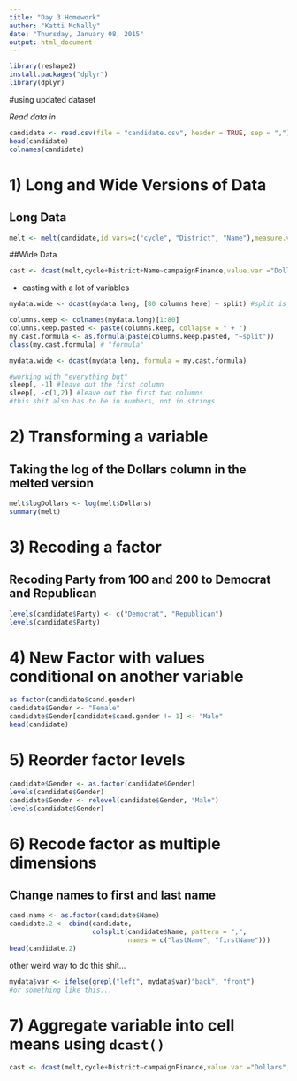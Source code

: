 ```yaml
---
title: "Day 3 Homework"
author: "Katti McNally"
date: "Thursday, January 08, 2015"
output: html_document
---
```


```r
library(reshape2)
install.packages("dplyr")
library(dplyr)
```

#using updated dataset

*Read data in*
```r
candidate <- read.csv(file = "candidate.csv", header = TRUE, sep = ",")
head(candidate)
colnames(candidate)
```

# 1) Long and Wide Versions of Data

## Long Data
```r
melt <- melt(candidate,id.vars=c("cycle", "District", "Name"),measure.vars = c( "total.disbursements", "total.receipts", "total.indiv.contrib", "total.pac.contribs"), variable.name = "campaignFinance", value.name = "Dollars", na.rm = TRUE)
```

##Wide Data
```r
cast <- dcast(melt,cycle+District+Name~campaignFinance,value.var ="Dollars")
```

- casting with a lot of variables
```r

mydata.wide <- dcast(mydata.long, [80 columns here] ~ split) #split is representing the column you wish to split

columns.keep <- colnames(mydata.long)[1:80]
columns.keep.pasted <- paste(columns.keep, collapse = " + ")
my.cast.formula <- as.formula(paste(columns.keep.pasted, "~split"))
class(my.cast.formula) # "formula"

mydata.wide <- dcast(mydata.long, formula = my.cast.formula)

#working with "everything but"
sleep[, -1] #leave out the first column
sleep[, -c(1,2)] #leave out the first two columns
#this shit also has to be in numbers, not in strings

```


# 2) Transforming a variable

## Taking the log of the Dollars column in the melted version
```r
melt$logDollars <- log(melt$Dollars)
summary(melt)
```

# 3) Recoding a factor

## Recoding Party from 100 and 200 to Democrat and Republican
```r
levels(candidate$Party) <- c("Democrat", "Republican")
levels(candidate$Party)
```

# 4) New Factor with values conditional on another variable
```r
as.factor(candidate$cand.gender)
candidate$Gender <- "Female" 
candidate$Gender[candidate$cand.gender != 1] <- "Male"  
head(candidate)
```

# 5) Reorder factor levels
```r
candidate$Gender <- as.factor(candidate$Gender)
levels(candidate$Gender)
candidate$Gender <- relevel(candidate$Gender, "Male")
levels(candidate$Gender)
```

# 6) Recode factor as multiple dimensions

## Change names to first and last name
```r
cand.name <- as.factor(candidate$Name)
candidate.2 <- cbind(candidate, 
                     colsplit(candidate$Name, pattern = ",", 
                              names = c("lastName", "firstName")))
head(candidate.2)
```

other weird way to do this shit...
```r
mydata$var <- ifelse(grepl("left", mydata$var)"back", "front")
#or something like this...
```

# 7) Aggregate variable into cell means using `dcast()`
```r
cast <- dcast(melt,cycle+District~campaignFinance,value.var ="Dollars",fun.aggregate=mean, na.rm = TRUE)
```
